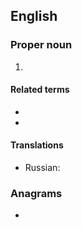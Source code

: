 {{also|nyc|nyç}}
==English==

===Proper noun===
{{en-proper noun}}

# {{initialism of|en|New York City}}

====Related terms====
* {{l|en|NYS}}
* {{l|en|NY}}

====Translations====
{{trans-top|New York City}}
* Russian: {{t|ru|г. Нью-Йо́рк|m}}
{{trans-mid}}
{{trans-bottom}}

===Anagrams===
* {{anagrams|en|a=cny|CNY|cyn-}}